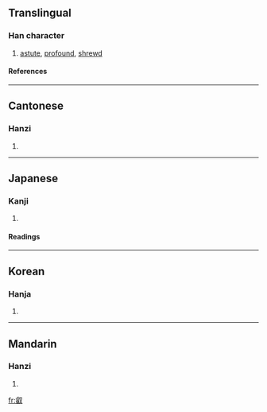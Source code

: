 {{see|睿}}

==Translingual==
===Han character===
{{Han char|rn=29|rad=又|as=14|sn=16|four=2764<sub>0</sub>|canj=卜山水 (YUE)}}
# [[astute]], [[profound]], [[shrewd]]
====References====
{{Han ref|kx=0167.040|dkj=03214|dj=0379.030|hdz=10402.020|uh=53E1|ud=21473|bh=E8FB|bd=59643}}
----
==Cantonese==
===Hanzi===
{{yue-hanzi|jyut=|y=yeui6}}
# {{defn|Cantonese}}
----
==Japanese==
===Kanji===
{{ja-kanji|grade=|rs=又14}}
# {{defn|Japanese}} 
====Readings====
{{ja-readings|on=[[えい]] (ei)|kun=[[あきらか]] (akiraka)}}
----
==Korean==
===Hanja===
{{ko-hanja|hangeul=예|rv=ye|mr=ye}}
# {{defn|Korean}}
----
==Mandarin==
===Hanzi===
{{cmn-hanzi|pin=[[ruì]] (rui4)|wg=jui<sup>4</sup>}}
# {{defn|Mandarin}}

[[fr:叡]]